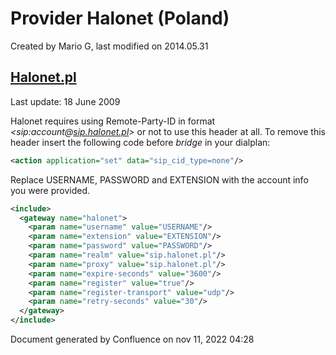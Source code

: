 
# Provider Halonet (Poland) 

 Created by  Mario G, last modified on 2014.05.31

## [Halonet.pl](http://Halonet.pl)

Last update: 18 June 2009

Halonet requires using Remote-Party-ID in format _&lt;sip:account@[sip.halonet.pl](http://sip.halonet.pl)\>_ or not to use this header at all. To remove this header insert the following code before _bridge_ in your dialplan:

```xml
<action application="set" data="sip_cid_type=none"/> 
```

Replace USERNAME, PASSWORD and EXTENSION with the account info you were provided.

```xml
<include>
  <gateway name="halonet">
    <param name="username" value="USERNAME"/>
    <param name="extension" value="EXTENSION"/>
    <param name="password" value="PASSWORD"/>
    <param name="realm" value="sip.halonet.pl"/>
    <param name="proxy" value="sip.halonet.pl"/>
    <param name="expire-seconds" value="3600"/>
    <param name="register" value="true"/>
    <param name="register-transport" value="udp"/>
    <param name="retry-seconds" value="30"/>
  </gateway>
</include> 
```

  
Document generated by Confluence on nov 11, 2022 04:28
